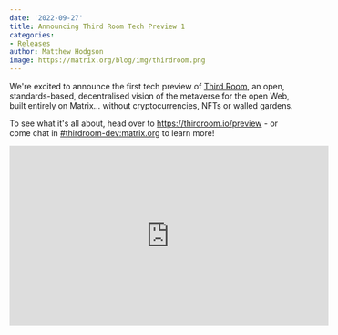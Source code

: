 ```yaml
---
date: '2022-09-27'
title: Announcing Third Room Tech Preview 1
categories:
- Releases
author: Matthew Hodgson
image: https://matrix.org/blog/img/thirdroom.png
---
```


We're excited to announce the first tech preview of [Third Room](https://thirdroom.io/), an open, standards-based, decentralised vision of the metaverse for the open Web, built entirely on Matrix… without cryptocurrencies, NFTs or walled gardens.

To see what it's all about, head over to https://thirdroom.io/preview - or come chat in [#thirdroom-dev:matrix.org](https://matrix.to/#/#thirdroom-dev:matrix.org) to learn more!


<iframe width="560" height="315" src="https://www.youtube.com/embed/skC5TYRAgKE" title="YouTube video player" frameborder="0" allow="accelerometer; autoplay; clipboard-write; encrypted-media; gyroscope; picture-in-picture" allowfullscreen></iframe>
